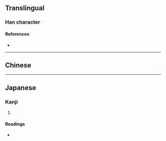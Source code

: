 {{also|攢}}
{{character info/new}}
==Translingual==
{{Han simplified forms|攢|攅|攒|ex=y}}
===Han character===
{{Han char|rn=64|rad=手|as=15|sn=18|four=|canj=QQOC|ids=⿰扌賛}}

====References====
* {{Han ref|kx=0462.040|dkj=12933|dj=0811.120|hdz=31978.090|uh=6505|ud=25861}}

----

==Chinese==
{{zh-see|攢|v}}
----

==Japanese==

===Kanji===
{{ja-kanji|grade=|rs=手15|kyu=攢}}

# {{rfdef|ja|sort=手15}}

====Readings====
* {{ja-readings|on=[[さん]] (san)|kun=[[あつまる]] (atsumaru)}}
